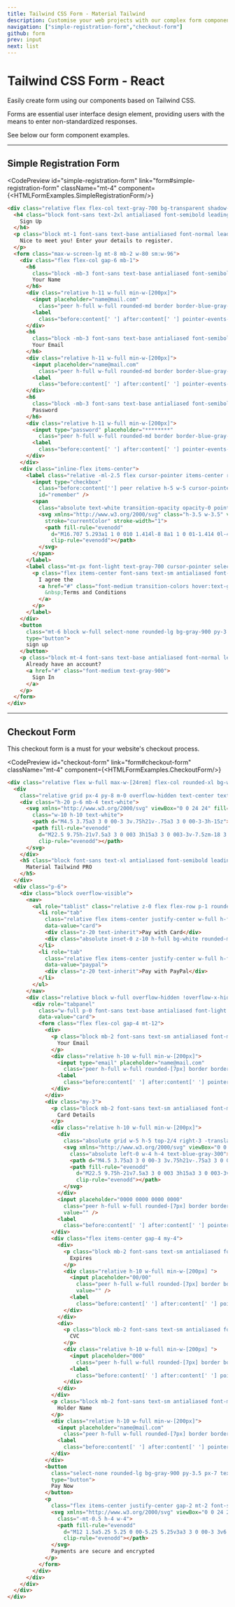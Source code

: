 ```yaml
---
title: Tailwind CSS Form - Material Tailwind
description: Customise your web projects with our complex form components for Tailwind CSS using Material Design guidelines.
navigation: ["simple-registration-form","checkout-form"]
github: form
prev: input
next: list
---
```


# Tailwind CSS Form - React

Easily create form using our components based on Tailwind CSS.

Forms are essential user interface design element, providing
users with the means to enter non-standardized responses.

See below our form component examples.

---

## Simple Registration Form

<CodePreview
  id="simple-registration-form"
  link="form#simple-registration-form"
  className="mt-4"
  component={<HTMLFormExamples.SimpleRegistrationForm/>}
>
```html
<div class="relative flex flex-col text-gray-700 bg-transparent shadow-none rounded-xl bg-clip-border">
  <h4 class="block font-sans text-2xl antialiased font-semibold leading-snug tracking-normal text-blue-gray-900">
    Sign Up
  </h4>
  <p class="block mt-1 font-sans text-base antialiased font-normal leading-relaxed text-gray-700">
    Nice to meet you! Enter your details to register.
  </p>
  <form class="max-w-screen-lg mt-8 mb-2 w-80 sm:w-96">
    <div class="flex flex-col gap-6 mb-1">
      <h6
        class="block -mb-3 font-sans text-base antialiased font-semibold leading-relaxed tracking-normal text-blue-gray-900">
        Your Name
      </h6>
      <div class="relative h-11 w-full min-w-[200px]">
        <input placeholder="name@mail.com"
          class="peer h-full w-full rounded-md border border-blue-gray-200 border-t-transparent !border-t-blue-gray-200 bg-transparent px-3 py-3 font-sans text-sm font-normal text-blue-gray-700 outline outline-0 transition-all placeholder-shown:border placeholder-shown:border-blue-gray-200 placeholder-shown:border-t-blue-gray-200 focus:border-2 focus:border-gray-900 focus:border-t-transparent focus:!border-t-gray-900 focus:outline-0 disabled:border-0 disabled:bg-blue-gray-50" />
        <label
          class="before:content[' '] after:content[' '] pointer-events-none absolute left-0 -top-1.5 flex h-full w-full select-none !overflow-visible truncate text-[11px] font-normal leading-tight text-gray-500 transition-all before:pointer-events-none before:mt-[6.5px] before:mr-1 before:box-border before:block before:h-1.5 before:w-2.5 before:rounded-tl-md before:border-t before:border-l before:border-blue-gray-200 before:transition-all before:content-none after:pointer-events-none after:mt-[6.5px] after:ml-1 after:box-border after:block after:h-1.5 after:w-2.5 after:flex-grow after:rounded-tr-md after:border-t after:border-r after:border-blue-gray-200 after:transition-all after:content-none peer-placeholder-shown:text-sm peer-placeholder-shown:leading-[4.1] peer-placeholder-shown:text-blue-gray-500 peer-placeholder-shown:before:border-transparent peer-placeholder-shown:after:border-transparent peer-focus:text-[11px] peer-focus:leading-tight peer-focus:text-gray-900 peer-focus:before:border-t-2 peer-focus:before:border-l-2 peer-focus:before:!border-gray-900 peer-focus:after:border-t-2 peer-focus:after:border-r-2 peer-focus:after:!border-gray-900 peer-disabled:text-transparent peer-disabled:before:border-transparent peer-disabled:after:border-transparent peer-disabled:peer-placeholder-shown:text-blue-gray-500"></label>
      </div>
      <h6
        class="block -mb-3 font-sans text-base antialiased font-semibold leading-relaxed tracking-normal text-blue-gray-900">
        Your Email
      </h6>
      <div class="relative h-11 w-full min-w-[200px]">
        <input placeholder="name@mail.com"
          class="peer h-full w-full rounded-md border border-blue-gray-200 border-t-transparent !border-t-blue-gray-200 bg-transparent px-3 py-3 font-sans text-sm font-normal text-blue-gray-700 outline outline-0 transition-all placeholder-shown:border placeholder-shown:border-blue-gray-200 placeholder-shown:border-t-blue-gray-200 focus:border-2 focus:border-gray-900 focus:border-t-transparent focus:!border-t-gray-900 focus:outline-0 disabled:border-0 disabled:bg-blue-gray-50" />
        <label
          class="before:content[' '] after:content[' '] pointer-events-none absolute left-0 -top-1.5 flex h-full w-full select-none !overflow-visible truncate text-[11px] font-normal leading-tight text-gray-500 transition-all before:pointer-events-none before:mt-[6.5px] before:mr-1 before:box-border before:block before:h-1.5 before:w-2.5 before:rounded-tl-md before:border-t before:border-l before:border-blue-gray-200 before:transition-all before:content-none after:pointer-events-none after:mt-[6.5px] after:ml-1 after:box-border after:block after:h-1.5 after:w-2.5 after:flex-grow after:rounded-tr-md after:border-t after:border-r after:border-blue-gray-200 after:transition-all after:content-none peer-placeholder-shown:text-sm peer-placeholder-shown:leading-[4.1] peer-placeholder-shown:text-blue-gray-500 peer-placeholder-shown:before:border-transparent peer-placeholder-shown:after:border-transparent peer-focus:text-[11px] peer-focus:leading-tight peer-focus:text-gray-900 peer-focus:before:border-t-2 peer-focus:before:border-l-2 peer-focus:before:!border-gray-900 peer-focus:after:border-t-2 peer-focus:after:border-r-2 peer-focus:after:!border-gray-900 peer-disabled:text-transparent peer-disabled:before:border-transparent peer-disabled:after:border-transparent peer-disabled:peer-placeholder-shown:text-blue-gray-500"></label>
      </div>
      <h6
        class="block -mb-3 font-sans text-base antialiased font-semibold leading-relaxed tracking-normal text-blue-gray-900">
        Password
      </h6>
      <div class="relative h-11 w-full min-w-[200px]">
        <input type="password" placeholder="********"
          class="peer h-full w-full rounded-md border border-blue-gray-200 border-t-transparent !border-t-blue-gray-200 bg-transparent px-3 py-3 font-sans text-sm font-normal text-blue-gray-700 outline outline-0 transition-all placeholder-shown:border placeholder-shown:border-blue-gray-200 placeholder-shown:border-t-blue-gray-200 focus:border-2 focus:border-gray-900 focus:border-t-transparent focus:!border-t-gray-900 focus:outline-0 disabled:border-0 disabled:bg-blue-gray-50" />
        <label
          class="before:content[' '] after:content[' '] pointer-events-none absolute left-0 -top-1.5 flex h-full w-full select-none !overflow-visible truncate text-[11px] font-normal leading-tight text-gray-500 transition-all before:pointer-events-none before:mt-[6.5px] before:mr-1 before:box-border before:block before:h-1.5 before:w-2.5 before:rounded-tl-md before:border-t before:border-l before:border-blue-gray-200 before:transition-all before:content-none after:pointer-events-none after:mt-[6.5px] after:ml-1 after:box-border after:block after:h-1.5 after:w-2.5 after:flex-grow after:rounded-tr-md after:border-t after:border-r after:border-blue-gray-200 after:transition-all after:content-none peer-placeholder-shown:text-sm peer-placeholder-shown:leading-[4.1] peer-placeholder-shown:text-blue-gray-500 peer-placeholder-shown:before:border-transparent peer-placeholder-shown:after:border-transparent peer-focus:text-[11px] peer-focus:leading-tight peer-focus:text-gray-900 peer-focus:before:border-t-2 peer-focus:before:border-l-2 peer-focus:before:!border-gray-900 peer-focus:after:border-t-2 peer-focus:after:border-r-2 peer-focus:after:!border-gray-900 peer-disabled:text-transparent peer-disabled:before:border-transparent peer-disabled:after:border-transparent peer-disabled:peer-placeholder-shown:text-blue-gray-500"></label>
      </div>
    </div>
    <div class="inline-flex items-center">
      <label class="relative -ml-2.5 flex cursor-pointer items-center rounded-full p-3" htmlFor="remember">
        <input type="checkbox"
          class="before:content[''] peer relative h-5 w-5 cursor-pointer appearance-none rounded-md border border-blue-gray-200 transition-all before:absolute before:top-2/4 before:left-2/4 before:block before:h-12 before:w-12 before:-translate-y-2/4 before:-translate-x-2/4 before:rounded-full before:bg-blue-gray-500 before:opacity-0 before:transition-opacity checked:border-gray-900 checked:bg-gray-900 checked:before:bg-gray-900 hover:before:opacity-10"
          id="remember" />
        <span
          class="absolute text-white transition-opacity opacity-0 pointer-events-none top-2/4 left-2/4 -translate-y-2/4 -translate-x-2/4 peer-checked:opacity-100">
          <svg xmlns="http://www.w3.org/2000/svg" class="h-3.5 w-3.5" viewBox="0 0 20 20" fill="currentColor"
            stroke="currentColor" stroke-width="1">
            <path fill-rule="evenodd"
              d="M16.707 5.293a1 1 0 010 1.414l-8 8a1 1 0 01-1.414 0l-4-4a1 1 0 011.414-1.414L8 12.586l7.293-7.293a1 1 0 011.414 0z"
              clip-rule="evenodd"></path>
          </svg>
        </span>
      </label>
      <label class="mt-px font-light text-gray-700 cursor-pointer select-none" htmlFor="remember">
        <p class="flex items-center font-sans text-sm antialiased font-normal leading-normal text-gray-700">
          I agree the
          <a href="#" class="font-medium transition-colors hover:text-gray-900">
            &nbsp;Terms and Conditions
          </a>
        </p>
      </label>
    </div>
    <button
      class="mt-6 block w-full select-none rounded-lg bg-gray-900 py-3 px-6 text-center align-middle font-sans text-xs font-bold uppercase text-white shadow-md shadow-gray-900/10 transition-all hover:shadow-lg hover:shadow-gray-900/20 focus:opacity-[0.85] focus:shadow-none active:opacity-[0.85] active:shadow-none disabled:pointer-events-none disabled:opacity-50 disabled:shadow-none"
      type="button">
      sign up
    </button>
    <p class="block mt-4 font-sans text-base antialiased font-normal leading-relaxed text-center text-gray-700">
      Already have an account?
      <a href="#" class="font-medium text-gray-900">
        Sign In
      </a>
    </p>
  </form>
</div>  
```
</CodePreview>


---

## Checkout Form

This checkout form is a must for your website's checkout process.

<CodePreview
  id="checkout-form"
  link="form#checkout-form"
  className="mt-4"
  component={<HTMLFormExamples.CheckoutForm/>}
>
```html
<div class="relative flex w-full max-w-[24rem] flex-col rounded-xl bg-white bg-clip-border text-gray-700 shadow-md">
  <div
    class="relative grid px-4 py-8 m-0 overflow-hidden text-center text-white bg-gray-900 place-items-center rounded-xl bg-clip-border shadow-gray-900/20">
    <div class="h-20 p-6 mb-4 text-white">
      <svg xmlns="http://www.w3.org/2000/svg" viewBox="0 0 24 24" fill="currentColor" aria-hidden="true"
        class="w-10 h-10 text-white">
        <path d="M4.5 3.75a3 3 0 00-3 3v.75h21v-.75a3 3 0 00-3-3h-15z"></path>
        <path fill-rule="evenodd"
          d="M22.5 9.75h-21v7.5a3 3 0 003 3h15a3 3 0 003-3v-7.5zm-18 3.75a.75.75 0 01.75-.75h6a.75.75 0 010 1.5h-6a.75.75 0 01-.75-.75zm.75 2.25a.75.75 0 000 1.5h3a.75.75 0 000-1.5h-3z"
          clip-rule="evenodd"></path>
      </svg>
    </div>
    <h5 class="block font-sans text-xl antialiased font-semibold leading-snug tracking-normal text-white">
      Material Tailwind PRO
    </h5>
  </div>
  <div class="p-6">
    <div class="block overflow-visible">
      <nav>
        <ul role="tablist" class="relative z-0 flex flex-row p-1 rounded-lg bg-blue-gray-50 bg-opacity-60">
          <li role="tab"
            class="relative flex items-center justify-center w-full h-full px-2 py-1 font-sans text-base antialiased font-normal leading-relaxed text-center bg-transparent cursor-pointer select-none text-blue-gray-900"
            data-value="card">
            <div class="z-20 text-inherit">Pay with Card</div>
            <div class="absolute inset-0 z-10 h-full bg-white rounded-md shadow" data-projection-id="4"></div>
          </li>
          <li role="tab"
            class="relative flex items-center justify-center w-full h-full px-2 py-1 font-sans text-base antialiased font-normal leading-relaxed text-center bg-transparent cursor-pointer select-none text-blue-gray-900"
            data-value="paypal">
            <div class="z-20 text-inherit">Pay with PayPal</div>
          </li>
        </ul>
      </nav>
      <div class="relative block w-full overflow-hidden !overflow-x-hidden !overflow-y-visible bg-transparent">
        <div role="tabpanel"
          class="w-full p-0 font-sans text-base antialiased font-light leading-relaxed text-gray-700 h-max"
          data-value="card">
          <form class="flex flex-col gap-4 mt-12">
            <div>
              <p class="block mb-2 font-sans text-sm antialiased font-medium leading-normal text-blue-gray-900">
                Your Email
              </p>
              <div class="relative h-10 w-full min-w-[200px]">
                <input type="email" placeholder="name@mail.com"
                  class="peer h-full w-full rounded-[7px] border border-blue-gray-200 border-t-transparent !border-t-blue-gray-200 bg-transparent px-3 py-2.5 font-sans text-sm font-normal text-blue-gray-700 outline outline-0 transition-all placeholder-shown:border placeholder-shown:border-blue-gray-200 placeholder-shown:border-t-blue-gray-200 focus:border-2 focus:border-gray-900 focus:border-t-transparent focus:!border-t-gray-900 focus:outline-0 disabled:border-0 disabled:bg-blue-gray-50" />
                <label
                  class="before:content[' '] after:content[' '] pointer-events-none absolute left-0 -top-1.5 flex h-full w-full select-none !overflow-visible truncate text-[11px] font-normal leading-tight text-gray-500 transition-all before:pointer-events-none before:mt-[6.5px] before:mr-1 before:box-border before:block before:h-1.5 before:w-2.5 before:rounded-tl-md before:border-t before:border-l before:border-blue-gray-200 before:transition-all before:content-none after:pointer-events-none after:mt-[6.5px] after:ml-1 after:box-border after:block after:h-1.5 after:w-2.5 after:flex-grow after:rounded-tr-md after:border-t after:border-r after:border-blue-gray-200 after:transition-all after:content-none peer-placeholder-shown:text-sm peer-placeholder-shown:leading-[3.75] peer-placeholder-shown:text-blue-gray-500 peer-placeholder-shown:before:border-transparent peer-placeholder-shown:after:border-transparent peer-focus:text-[11px] peer-focus:leading-tight peer-focus:text-gray-900 peer-focus:before:border-t-2 peer-focus:before:border-l-2 peer-focus:before:!border-gray-900 peer-focus:after:border-t-2 peer-focus:after:border-r-2 peer-focus:after:!border-gray-900 peer-disabled:text-transparent peer-disabled:before:border-transparent peer-disabled:after:border-transparent peer-disabled:peer-placeholder-shown:text-blue-gray-500"></label>
              </div>
            </div>
            <div class="my-3">
              <p class="block mb-2 font-sans text-sm antialiased font-medium leading-normal text-blue-gray-900">
                Card Details
              </p>
              <div class="relative h-10 w-full min-w-[200px]">
                <div
                  class="absolute grid w-5 h-5 top-2/4 right-3 -translate-y-2/4 place-items-center text-blue-gray-500">
                  <svg xmlns="http://www.w3.org/2000/svg" viewBox="0 0 24 24" fill="currentColor" aria-hidden="true"
                    class="absolute left-0 w-4 h-4 text-blue-gray-300">
                    <path d="M4.5 3.75a3 3 0 00-3 3v.75h21v-.75a3 3 0 00-3-3h-15z"></path>
                    <path fill-rule="evenodd"
                      d="M22.5 9.75h-21v7.5a3 3 0 003 3h15a3 3 0 003-3v-7.5zm-18 3.75a.75.75 0 01.75-.75h6a.75.75 0 010 1.5h-6a.75.75 0 01-.75-.75zm.75 2.25a.75.75 0 000 1.5h3a.75.75 0 000-1.5h-3z"
                      clip-rule="evenodd"></path>
                  </svg>
                </div>
                <input placeholder="0000 0000 0000 0000"
                  class="peer h-full w-full rounded-[7px] border border-blue-gray-200 border-t-transparent !border-t-blue-gray-200 bg-transparent px-3 py-2.5 !pr-9 font-sans text-sm font-normal text-blue-gray-700 outline outline-0 transition-all placeholder-shown:border placeholder-shown:border-blue-gray-200 placeholder-shown:border-t-blue-gray-200 focus:border-2 focus:border-gray-900 focus:border-t-transparent focus:!border-t-gray-900 focus:outline-0 disabled:border-0 disabled:bg-blue-gray-50"
                  value="" />
                <label
                  class="before:content[' '] after:content[' '] pointer-events-none absolute left-0 -top-1.5 flex h-full w-full select-none !overflow-visible truncate text-[11px] font-normal leading-tight text-gray-500 transition-all before:pointer-events-none before:mt-[6.5px] before:mr-1 before:box-border before:block before:h-1.5 before:w-2.5 before:rounded-tl-md before:border-t before:border-l before:border-blue-gray-200 before:transition-all before:content-none after:pointer-events-none after:mt-[6.5px] after:ml-1 after:box-border after:block after:h-1.5 after:w-2.5 after:flex-grow after:rounded-tr-md after:border-t after:border-r after:border-blue-gray-200 after:transition-all after:content-none peer-placeholder-shown:text-sm peer-placeholder-shown:leading-[3.75] peer-placeholder-shown:text-blue-gray-500 peer-placeholder-shown:before:border-transparent peer-placeholder-shown:after:border-transparent peer-focus:text-[11px] peer-focus:leading-tight peer-focus:text-gray-900 peer-focus:before:border-t-2 peer-focus:before:border-l-2 peer-focus:before:!border-gray-900 peer-focus:after:border-t-2 peer-focus:after:border-r-2 peer-focus:after:!border-gray-900 peer-disabled:text-transparent peer-disabled:before:border-transparent peer-disabled:after:border-transparent peer-disabled:peer-placeholder-shown:text-blue-gray-500"></label>
              </div>
              <div class="flex items-center gap-4 my-4">
                <div>
                  <p class="block mb-2 font-sans text-sm antialiased font-medium leading-normal text-blue-gray-900">
                    Expires
                  </p>
                  <div class="relative h-10 w-full min-w-[200px] ">
                    <input placeholder="00/00"
                      class="peer h-full w-full rounded-[7px] border border-blue-gray-200 border-t-transparent !border-t-blue-gray-200 bg-transparent px-3 py-2.5 font-sans text-sm font-normal text-blue-gray-700 outline outline-0 transition-all placeholder-shown:border placeholder-shown:border-blue-gray-200 placeholder-shown:border-t-blue-gray-200 focus:border-2 focus:border-gray-900 focus:border-t-transparent focus:!border-t-gray-900 focus:outline-0 disabled:border-0 disabled:bg-blue-gray-50"
                      value="" />
                    <label
                      class="before:content[' '] after:content[' '] pointer-events-none absolute left-0 -top-1.5 flex h-full w-full select-none !overflow-visible truncate text-[11px] font-normal leading-tight text-gray-500 transition-all before:pointer-events-none before:mt-[6.5px] before:mr-1 before:box-border before:block before:h-1.5 before:w-2.5 before:rounded-tl-md before:border-t before:border-l before:border-blue-gray-200 before:transition-all before:content-none after:pointer-events-none after:mt-[6.5px] after:ml-1 after:box-border after:block after:h-1.5 after:w-2.5 after:flex-grow after:rounded-tr-md after:border-t after:border-r after:border-blue-gray-200 after:transition-all after:content-none peer-placeholder-shown:text-sm peer-placeholder-shown:leading-[3.75] peer-placeholder-shown:text-blue-gray-500 peer-placeholder-shown:before:border-transparent peer-placeholder-shown:after:border-transparent peer-focus:text-[11px] peer-focus:leading-tight peer-focus:text-gray-900 peer-focus:before:border-t-2 peer-focus:before:border-l-2 peer-focus:before:!border-gray-900 peer-focus:after:border-t-2 peer-focus:after:border-r-2 peer-focus:after:!border-gray-900 peer-disabled:text-transparent peer-disabled:before:border-transparent peer-disabled:after:border-transparent peer-disabled:peer-placeholder-shown:text-blue-gray-500"></label>
                  </div>
                </div>
                <div>
                  <p class="block mb-2 font-sans text-sm antialiased font-medium leading-normal text-blue-gray-900">
                    CVC
                  </p>
                  <div class="relative h-10 w-full min-w-[200px] ">
                    <input placeholder="000"
                      class="peer h-full w-full rounded-[7px] border border-blue-gray-200 border-t-transparent !border-t-blue-gray-200 bg-transparent px-3 py-2.5 font-sans text-sm font-normal text-blue-gray-700 outline outline-0 transition-all placeholder-shown:border placeholder-shown:border-blue-gray-200 placeholder-shown:border-t-blue-gray-200 focus:border-2 focus:border-gray-900 focus:border-t-transparent focus:!border-t-gray-900 focus:outline-0 disabled:border-0 disabled:bg-blue-gray-50" />
                    <label
                      class="before:content[' '] after:content[' '] pointer-events-none absolute left-0 -top-1.5 flex h-full w-full select-none !overflow-visible truncate text-[11px] font-normal leading-tight text-gray-500 transition-all before:pointer-events-none before:mt-[6.5px] before:mr-1 before:box-border before:block before:h-1.5 before:w-2.5 before:rounded-tl-md before:border-t before:border-l before:border-blue-gray-200 before:transition-all before:content-none after:pointer-events-none after:mt-[6.5px] after:ml-1 after:box-border after:block after:h-1.5 after:w-2.5 after:flex-grow after:rounded-tr-md after:border-t after:border-r after:border-blue-gray-200 after:transition-all after:content-none peer-placeholder-shown:text-sm peer-placeholder-shown:leading-[3.75] peer-placeholder-shown:text-blue-gray-500 peer-placeholder-shown:before:border-transparent peer-placeholder-shown:after:border-transparent peer-focus:text-[11px] peer-focus:leading-tight peer-focus:text-gray-900 peer-focus:before:border-t-2 peer-focus:before:border-l-2 peer-focus:before:!border-gray-900 peer-focus:after:border-t-2 peer-focus:after:border-r-2 peer-focus:after:!border-gray-900 peer-disabled:text-transparent peer-disabled:before:border-transparent peer-disabled:after:border-transparent peer-disabled:peer-placeholder-shown:text-blue-gray-500"></label>
                  </div>
                </div>
              </div>
              <p class="block mb-2 font-sans text-sm antialiased font-medium leading-normal text-blue-gray-900">
                Holder Name
              </p>
              <div class="relative h-10 w-full min-w-[200px]">
                <input placeholder="name@mail.com"
                  class="peer h-full w-full rounded-[7px] border border-blue-gray-200 border-t-transparent !border-t-blue-gray-200 bg-transparent px-3 py-2.5 font-sans text-sm font-normal text-blue-gray-700 outline outline-0 transition-all placeholder-shown:border placeholder-shown:border-blue-gray-200 placeholder-shown:border-t-blue-gray-200 focus:border-2 focus:border-gray-900 focus:border-t-transparent focus:!border-t-gray-900 focus:outline-0 disabled:border-0 disabled:bg-blue-gray-50" />
                <label
                  class="before:content[' '] after:content[' '] pointer-events-none absolute left-0 -top-1.5 flex h-full w-full select-none !overflow-visible truncate text-[11px] font-normal leading-tight text-gray-500 transition-all before:pointer-events-none before:mt-[6.5px] before:mr-1 before:box-border before:block before:h-1.5 before:w-2.5 before:rounded-tl-md before:border-t before:border-l before:border-blue-gray-200 before:transition-all before:content-none after:pointer-events-none after:mt-[6.5px] after:ml-1 after:box-border after:block after:h-1.5 after:w-2.5 after:flex-grow after:rounded-tr-md after:border-t after:border-r after:border-blue-gray-200 after:transition-all after:content-none peer-placeholder-shown:text-sm peer-placeholder-shown:leading-[3.75] peer-placeholder-shown:text-blue-gray-500 peer-placeholder-shown:before:border-transparent peer-placeholder-shown:after:border-transparent peer-focus:text-[11px] peer-focus:leading-tight peer-focus:text-gray-900 peer-focus:before:border-t-2 peer-focus:before:border-l-2 peer-focus:before:!border-gray-900 peer-focus:after:border-t-2 peer-focus:after:border-r-2 peer-focus:after:!border-gray-900 peer-disabled:text-transparent peer-disabled:before:border-transparent peer-disabled:after:border-transparent peer-disabled:peer-placeholder-shown:text-blue-gray-500"></label>
              </div>
            </div>
            <button
              class="select-none rounded-lg bg-gray-900 py-3.5 px-7 text-center align-middle font-sans text-sm font-bold uppercase text-white shadow-md shadow-gray-900/10 transition-all hover:shadow-lg hover:shadow-gray-900/20 focus:opacity-[0.85] focus:shadow-none active:opacity-[0.85] active:shadow-none disabled:pointer-events-none disabled:opacity-50 disabled:shadow-none"
              type="button">
              Pay Now
            </button>
            <p
              class="flex items-center justify-center gap-2 mt-2 font-sans text-sm antialiased font-medium leading-normal text-gray-700 opacity-60">
              <svg xmlns="http://www.w3.org/2000/svg" viewBox="0 0 24 24" fill="currentColor" aria-hidden="true"
                class="-mt-0.5 h-4 w-4">
                <path fill-rule="evenodd"
                  d="M12 1.5a5.25 5.25 0 00-5.25 5.25v3a3 3 0 00-3 3v6.75a3 3 0 003 3h10.5a3 3 0 003-3v-6.75a3 3 0 00-3-3v-3c0-2.9-2.35-5.25-5.25-5.25zm3.75 8.25v-3a3.75 3.75 0 10-7.5 0v3h7.5z"
                  clip-rule="evenodd"></path>
              </svg>
              Payments are secure and encrypted
            </p>
          </form>
        </div>
      </div>
    </div>
  </div>
</div>
```
</CodePreview>
